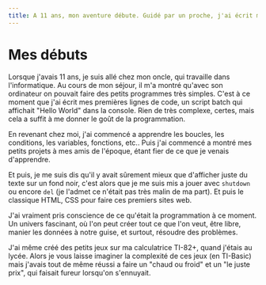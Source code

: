 ```yaml
---
title: A 11 ans, mon aventure débute. Guidé par un proche, j'ai écrit mon premier script batch, découvrant l'univers fascinant de la programmation.
---
```


# Mes débuts

Lorsque j'avais 11 ans, je suis allé chez mon oncle, qui travaille dans l'informatique.
Au cours de mon séjour, il m'a montré qu'avec son ordinateur on pouvait faire des petits programmes très simples.
C'est à ce moment que j'ai écrit mes premières lignes de code, un script batch qui affichait "Hello World" dans la console.
Rien de très complexe, certes, mais cela a suffit à me donner le goût de la programmation.

En revenant chez moi, j'ai commencé a apprendre les boucles, les conditions, les variables, fonctions, etc..
Puis j'ai commencé a montré mes petits projets à mes amis de l'époque, étant fier de ce que je venais d'apprendre.

Et puis, je me suis dis qu'il y avait sûrement mieux que d'afficher juste du texte sur un fond noir, c'est alors que
je me suis mis a jouer avec `shutdown` ou encore `del` (je l'admet ce n'était pas très malin de ma part).
Et puis le classique HTML, CSS pour faire ces premiers sites web.

J'ai vraiment pris conscience de ce qu'était la programmation à ce moment. Un univers fascinant, où l'on peut créer tout ce que l'on veut, être libre, manier les données à notre guise, et surtout, résoudre des problèmes.

J'ai même créé des petits jeux sur ma calculatrice TI-82+, quand j'étais au lycée. Alors je vous laisse imaginer la complexité de ces jeux (en TI-Basic) mais j'avais tout de même réussi a faire un "chaud ou froid" et un "le juste prix", qui faisait fureur lorsqu'on s'ennuyait.
